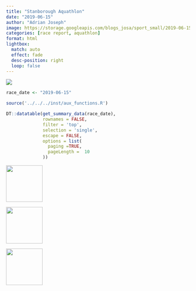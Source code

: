 ```yaml
---
title: "Stanborough Aquathlon"
date: "2019-06-15"
author: "Adrian Joseph"
image: https://storage.googleapis.com/blogs_josa/sport_small/2019-06-15_STANBOROUGH_AQUATHLON/img/00.png
categories: [race report, aquathlon]
format: html
lightbox:
  match: auto
  effect: fade
  desc-position: right
  loop: false
---
```

![](https://storage.googleapis.com/blogs_josa/sport_small/2019-06-15_STANBOROUGH_AQUATHLON/img/00.png)

```r
race_date <- "2019-06-15"

source('../../../inst/aux_functions.R')

DT::datatable(get_summary_data(race_date),
              rownames = FALSE,
              filter = 'top',
              selection = 'single',
              escape = FALSE,
              options = list(
                paging =TRUE,
                pageLength =  10
              ))
```

::: {layout-ncol=4}
![](https://storage.googleapis.com/blogs_josa/sport_small/2019-06-15_STANBOROUGH_AQUATHLON/img/00.png){ width="100" group="hi" }

![](https://storage.googleapis.com/blogs_josa/sport_small/2019-06-15_STANBOROUGH_AQUATHLON/img/01.png){ width="100" group="hi" }

![](https://storage.googleapis.com/blogs_josa/sport_small/2019-06-15_STANBOROUGH_AQUATHLON/img/02.png){ width="100" group="hi" }


:::
